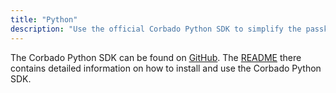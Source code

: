 ```yaml
---
title: "Python"
description: "Use the official Corbado Python SDK to simplify the passkey and session management integration in your Python applications."
---
```


The Corbado Python SDK can be found on [GitHub](https://github.com/corbado/corbado-python). The [README](https://github.com/corbado/corbado-python) there contains detailed information on how to install and use the Corbado Python SDK.